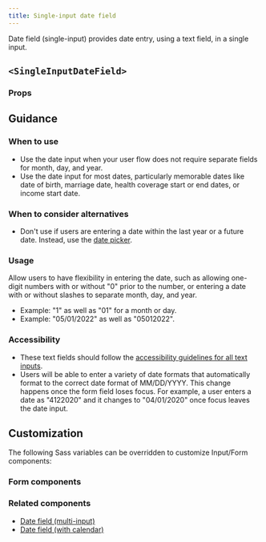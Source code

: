 ```yaml
---
title: Single-input date field
---
```


Date field (single-input) provides date entry, using a text field, in a single input.

## `<SingleInputDateField>`

<StorybookExample
  componentName="singleInputDateField"
  sourceFilePath="components/DateField/SingleInputDateField.tsx"
  storyId="components-singleinputdatefield--default"
/>

### Props

<PropTable componentName="SingleInputDateField" />

## Guidance

### When to use

- Use the date input when your user flow does not require separate fields for month, day, and year.
- Use the date input for most dates, particularly memorable dates like date of birth, marriage date, health coverage start or end dates, or income start date.

### When to consider alternatives

- Don't use if users are entering a date within the last year or a future date. Instead, use the [date picker](/components/date-picker/).

### Usage

Allow users to have flexibility in entering the date, such as allowing one-digit numbers with or without "0" prior to the number, or entering a date with or without slashes to separate month, day, and year.
  - Example: "1" as well as "01" for a month or day.
  - Example: "05/01/2022" as well as "05012022".

### Accessibility

- These text fields should follow the [accessibility guidelines for all text inputs](/components/text-field/#guidance).
- Users will be able to enter a variety of date formats that automatically format to the correct date format of MM/DD/YYYY. This change happens once the form field loses focus. For example, a user enters a date as "4122020" and it changes to "04/01/2020" once focus leaves the date input.

## Customization

The following Sass variables can be overridden to customize Input/Form components:

<ComponentThemeOptions
  componentname="text-input"
/>

### Form components

<ComponentThemeOptions
  componentname="form"
/>

### Related components

- [Date field (multi-input)](/components/multi-input-date-field/)
- [Date field (with calendar)](/components/date-picker/)
